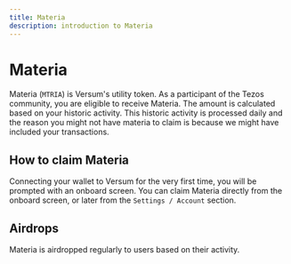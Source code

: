 ```yaml
---
title: Materia
description: introduction to Materia
---
```


# Materia

Materia (`MTRIA`) is Versum's utility token.
As a participant of the Tezos community, you are eligible to receive Materia. The amount is calculated based on your historic activity.
This historic activity is processed daily and the reason you might not have materia to claim is because we might have included your transactions.

## How to claim Materia

Connecting your wallet to Versum for the very first time, you will be prompted with an onboard screen. You can claim Materia directly from the onboard screen, or later from the `Settings / Account` section.

## Airdrops

Materia is airdropped regularly to users based on their activity.
